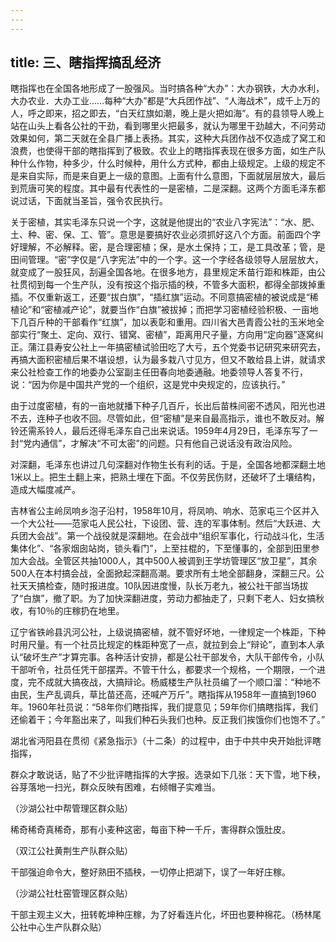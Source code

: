 ```yaml
---
---
---
```

title: 三、瞎指挥搞乱经济
---



瞎指挥也在全国各地形成了一股强风。当时搞各种“大办”：大办钢铁，大办水利，大办农业．大办工业……每种“大办”都是“大兵团作战”、“人海战术”，成千上万的人，呼之即来，招之即去，“白天红旗如潮，晚上是火把如海”。有的县领导人晚上站在山头上看各公社的干劲，看到哪里火把最多，就认为哪里干劲越大，不问劳动效果如何，第二天就在全县广播上表扬。其实，这种大兵团作战不仅造成了窝工和浪费，也使得干部的瞎指挥到了极致。农业上的瞎指挥表现在很多方面，如生产队种什么作物，种多少，什么时候种，用什么方式种，都由上级规定。上级的规定不是来自实际，而是来自更上一级的意图。上面有什么意图，下面就层层放大，最后到荒唐可笑的程度。其中最有代表性的一是密植，二是深翻。这两个方面毛泽东都说过话，下面就当圣旨，强令农民执行。

关于密植，其实毛泽东只说一个字，这就是他提出的“农业八字宪法”：“水、肥、土、种、密、保、工、管”。意思是要搞好农业必须抓好这八个方面。前面四个字好理解，不必解释。密，是合理密植；保，是水土保持；工，是工具改革；管，是田间管理。“密”字仅是“八字宪法”中的一个字。这一个字经各级领导人层层放大，就变成了一股狂风，刮遍全国各地。在很多地方，县里规定禾苗行距和株距，由公社贯彻到每一个生产队，没有按这个指示插的秧，不管多大面积，都得全部拨掉重插。不仅重新返工，还要“拔白旗”，“插红旗”运动。不同意搞密植的被说成是“稀植论”和“密植减产论”，就要当作“白旗”被拔掉；而把学习密植经验积极、一亩地下几百斤种的干部看作“红旗”，加以表彰和重用。四川省大邑青霞公社的玉米地全部实行“聚土、定向、双行、错窝、密植”，距离用尺子量，方向用“定向器”逐窝纠正。蒲江县寿安公社上一年搞密植试验田吃了大亏，五个党委书记研究来研究去，再搞大面积密植后果不堪设想，认为最多栽八寸见方，但又不敢给县上讲，就请求来公社检查工作的地委办公室副主任田春向地委通融。地委领导人答复不行，说：“因为你是中国共产党的一个组织，这是党中央规定的，应该执行。”

由于过度密植，有的一亩地就播下种子几百斤，长出后苗株间密不透风，阳光也进不去，连种子也收不回。尽管如此，但“密植”是来自最高指示，谁也不敢反对。解铃还需系铃人，最后还得毛泽东自己出来说话。1959年4月29日，毛泽东写了一封“党内通信”，才解决“不可太密”的问题。只有他自己说话没有政治风险。

对深翻，毛泽东也讲过几句深翻对作物生长有利的话。于是，全国各地都深翻土地1米以上。把生土翻上来，把熟土埋在下面。不仅劳民伤财，还破坏了土壤结构，造成大幅度减产。

吉林省公主岭凤响乡泡子沿村，1958年10月，将凤响、响水、范家屯三个区并入一个大公社――范家屯人民公社，下设团、营、连的军事体制。然后“大跃进、大兵团大会战”。第一个战役就是深翻地。在会战中“组织军事化，行动战斗化，生活集体化”、“各家烟囱站岗，锁头看门”，上至拄棍的，下至懂事的，全部到田里参加大会战。全管区共抽1000人，其中500人被调到王学坊管理区“放卫星”，其余500人在本村搞会战，全面掀起深翻高潮。要求所有土地全部翻身，深翻三尺。公社天天搞检查，随时报进度。10队因进度慢，队长万老九，被公社干部当场拔了“白旗”，撤了职。为了加快深翻进度，劳动力都抽走了，只剩下老人、妇女搞秋收，有10％的庄稼扔在地里。

辽宁省铁岭县汎河公社，上级说搞密植，就不管好坏地，一律规定一个株距，下种时用尺量。有一个社员比规定的株距种宽了一点，就拉到会上“辩论”，直到本人承认“破坏生产”才算完事。各种活计安排，都是公社干部发令，大队干部传令，小队干部听令，社员任凭干部摆弄。不管干什么，都要求一个规格，一个期限，一个进度，完不成就大搞夜战，大搞辩论。杨威楼生产队社员编了一个顺口溜：“种地不由民，生产乱调兵，草比苗还高，还喊产万斤”。瞎指挥从1958年一直搞到1960年。1960年社员说：“58年你们瞎指挥，我们提意见；59年你们搞瞎指挥，我们还偷着干；今年豁出来了，叫我们种石头我们也种。反正我们挨饿你们也饱不了。”

湖北省沔阳县在贯彻《紧急指示》（十二条）的过程中，由于中共中央开始批评瞎指挥，

群众才敢说话，贴了不少批评瞎指挥的大字报。选录如下几张：天下雪，地下秧，谷芽落地一扫光，群众反映有困难，右倾帽子实难当。

（沙湖公社中帮管理区群众贴）

稀奇稀奇真稀奇，那有小麦种这密，每亩下种一千斤，害得群众饿肚皮。

（双江公社黄荆生产队群众贴）

干部强迫命令大，整好熟田不插秧，一切停止把湖下，误了一年好庄稼。

（沙湖公社杜窑管理区群众贴）

干部主观主义大，扭转乾坤种庄稼，为了好看连片化，坏田也要种棉花。（杨林尾公社中心生产队群众贴）